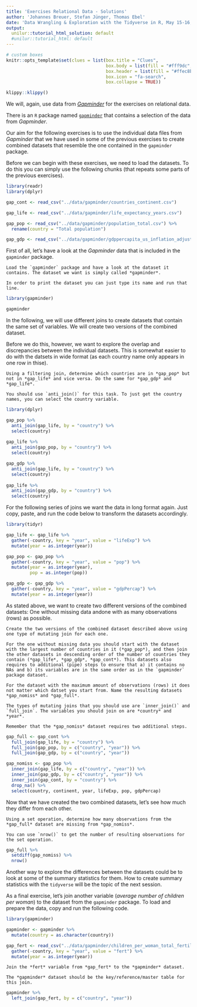 ```yaml
---
title: 'Exercises Relational Data - Solutions'
author: 'Johannes Breuer, Stefan Jünger, Thomas Ebel'
date: 'Data Wrangling & Exploration with the Tidyverse in R, May 15-16, 2019'
output:
  unilur::tutorial_html_solution: default
  #unilur::tutorial_html: default
---
```


```r
# custom boxes
knitr::opts_template$set(clues = list(box.title = "Clues",
                                      box.body = list(fill = "#fff9dc", colour = "black"),
                                      box.header = list(fill = "#ffec8b", colour = "black"),
                                      box.icon = "fa-search",
                                      box.collapse = TRUE))

```

```r
klippy::klippy()
```

We will, again, use data from [*Gapminder*](https://www.gapminder.org/) for the exercises on relational data.  

There is an `R` package named [`gapminder`](https://cran.r-project.org/web/packages/gapminder/) that contains a selection of the data from *Gapminder*.

Our aim for the following exercises is to use the individual data files from *Gapminder* that we have used in some of the previous exercises to create combined datasets that resemble the one contained in the `gapminder` package.

Before we can begin with these exercises, we need to load the datasets. To do this you can simply use the following chunks (that repeats some parts of the previous exercises).

```r
library(readr)
library(dplyr)

gap_cont <- read_csv("../data/gapminder/countries_continent.csv")

gap_life <- read_csv("../data/gapminder/life_expectancy_years.csv")

gap_pop <- read_csv("../data/gapminder/population_total.csv") %>% 
  rename(country = "Total population")

gap_gdp <- read_csv("../data/gapminder/gdppercapita_us_inflation_adjusted.csv")
```

First of all, let's have a look at the *Gapminder* data that is included in the `gapminder` package.

```block
Load the `gapminder` package and have a look at the dataset it contains. The dataset we want is simply called *gapminder*.
```

```block
In order to print the dataset you can just type its name and run that line.
```

```r
library(gapminder)

gapminder
```

In the following, we will use different joins to create datasets that contain the same set of variables. We will create two versions of the combined dataset.  

Before we do this, however, we want to explore the overlap and discrepancies between the individual datasets. This is somewhat easier to do with the datsets in wide format (as each country name only appears in one row in thise).

```block
Using a filtering join, determine which countries are in *gap_pop* but not in *gap_life* and vice versa. Do the same for *gap_gdp* and *gap_life*.
```

```block
You should use `anti_join()` for this task. To just get the country names, you can select the country variable.
```

```r
library(dplyr)

gap_pop %>% 
  anti_join(gap_life, by = "country") %>% 
  select(country)
  
gap_life %>% 
  anti_join(gap_pop, by = "country") %>% 
  select(country)

gap_gdp %>% 
  anti_join(gap_life, by = "country") %>% 
  select(country)
  
gap_life %>% 
  anti_join(gap_gdp, by = "country") %>% 
  select(country)
```

For the following series of joins we want the data in long format again. Just copy, paste, and run the code below to transform the datasets accordingly.

```r
library(tidyr)

gap_life <- gap_life %>% 
  gather(-country, key = "year", value = "lifeExp") %>% 
  mutate(year = as.integer(year))

gap_pop <- gap_pop %>% 
  gather(-country, key = "year", value = "pop") %>% 
  mutate(year = as.integer(year),
         pop = as.integer(pop))

gap_gdp <- gap_gdp %>% 
  gather(-country, key = "year", value = "gdpPercap") %>% 
  mutate(year = as.integer(year))

```

As stated above, we want to create two different versions of the combined datasets: One without missing data andone with as many observations (rows) as possible.

```block
Create the two versions of the combined dataset described above using one type of mutating join for each one.  

For the one without missing data you should start with the dataset with the largest number of countries in it (*gap_pop*), and then join the other datasets in descending order of the number of countries they contain (*gap_life*, *gap_gdp*, *gap_cont*). This datasets also requires to additional (pipe) steps to ensure that a) it contains no NAs and b) its variables are in the same order as in the `gapminder` package dataset.  

For the dataset with the maximum amount of observations (rows) it does not matter which datset you start from. Name the resulting datasets *gap_nomiss* and *gap_full*.
```

```block
The types of mutating joins that you should use are `inner_join()` and `full_join`. The variables you should join on are *country* and *year*.  

Remember that the *gap_nomiss* dataset requires two additional steps.
```

```r
gap_full <- gap_cont %>% 
  full_join(gap_life, by = "country") %>% 
  full_join(gap_pop, by = c("country", "year")) %>% 
  full_join(gap_gdp, by = c("country", "year"))

gap_nomiss <- gap_pop %>% 
  inner_join(gap_life, by = c("country", "year")) %>% 
  inner_join(gap_gdp, by = c("country", "year")) %>%
  inner_join(gap_cont, by = "country") %>% 
  drop_na() %>% 
  select(country, continent, year, lifeExp, pop, gdpPercap)
```

Now that we have created the two combined datasets, let's see how much they differ from each other.

```block
Using a set operation, determine how many observations from the *gap_full* dataset are missing from *gap_nomiss*.
```

```block
You can use `nrow()` to get the number of resulting observations for the set operation.
```

```r
gap_full %>% 
  setdiff(gap_nomiss) %>% 
  nrow()
```

Another way to explore the differences between the datasets could be to look at some of the summary statistics for them. How to create summary statistics with the `tidyverse` will be the topic of the next session.

As a final exercise, let's join another variable (*average number of children per woman*) to the dataset from the `gapminder` package. To load and prepare the data, copy and run the following code.

```r
library(gapminder)

gapminder <- gapminder %>% 
  mutate(country = as.character(country))

gap_fert <- read_csv("../data/gapminder/children_per_woman_total_fertility.csv") %>% 
  gather(-country, key = "year", value = "fert") %>% 
  mutate(year = as.integer(year))
```

```block
Join the *fert* variable from *gap_fert* to the *gapminder* dataset.
```

```block
The *gapminder* dataset should be the key/reference/master table for this join.
```

```r
gapminder %>% 
  left_join(gap_fert, by = c("country", "year"))
```

